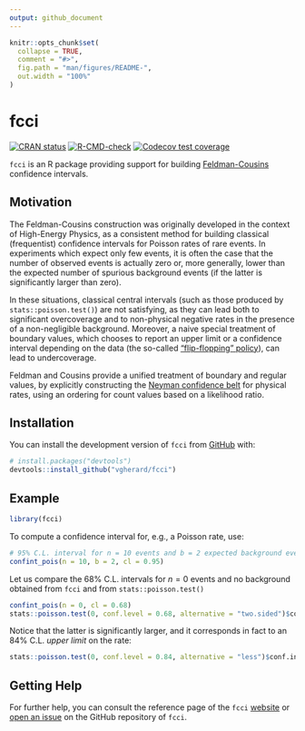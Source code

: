 ```yaml
---
output: github_document
---
```


<!-- README.md is generated from README.Rmd. Please edit that file -->

```r
knitr::opts_chunk$set(
  collapse = TRUE,
  comment = "#>",
  fig.path = "man/figures/README-",
  out.width = "100%"
)
```

# fcci

<!-- badges: start -->
[![CRAN status](https://www.r-pkg.org/badges/version/fcci)](https://CRAN.R-project.org/package=fcci)
[![R-CMD-check](https://github.com/vgherard/fcci/workflows/R-CMD-check/badge.svg)](https://github.com/vgherard/fcci/actions)
[![Codecov test coverage](https://codecov.io/gh/vgherard/fcci/branch/master/graph/badge.svg)](https://codecov.io/gh/vgherard/fcci?branch=master)
<!-- badges: end -->

`fcci` is an R package providing support for building [Feldman-Cousins](https://doi.org/10.1103/PhysRevD.57.3873) confidence 
intervals.

## Motivation

The Feldman-Cousins construction was originally developed in the context of 
High-Energy Physics, as a consistent method for building classical (frequentist) confidence intervals for Poisson rates of rare events. In experiments which expect only few events, it is often the case that the number of observed events is actually zero or, more generally, lower than the expected number of spurious background events (if the latter is significantly larger than zero). 

In these situations, classical central intervals (such as those produced by `stats::poisson.test()`) are not satisfying, as they can lead both to significant overcoverage and to non-physical negative rates in the presence of a non-negligible background. Moreover, a naive special treatment of boundary values, which chooses to report an upper limit or a confidence interval depending on the data (the so-called ["flip-flopping" policy](https://doi.org/10.1103/PhysRevD.57.3873)), can lead to undercoverage.

Feldman and Cousins provide a unified treatment of boundary and regular values, by explicitly constructing the [Neyman confidence belt](https://en.wikipedia.org/wiki/Neyman_construction) for physical rates, using an ordering for count values based on a likelihood ratio.

## Installation

You can install the development version of `fcci` from 
[GitHub](https://github.com/vgherard/fcci) with:

``` r
# install.packages("devtools")
devtools::install_github("vgherard/fcci")
```
## Example

```r
library(fcci)
```

To compute a confidence interval for, e.g., a Poisson rate, use:

```r
# 95% C.L. interval for n = 10 events and b = 2 expected background events
confint_pois(n = 10, b = 2, cl = 0.95)
```

Let us compare the 68% C.L. intervals for $n=0$ events and no background 
obtained from `fcci` and from `stats::poisson.test()` 

```r
confint_pois(n = 0, cl = 0.68)
stats::poisson.test(0, conf.level = 0.68, alternative = "two.sided")$conf.int
```

Notice that the latter is significantly larger, and it corresponds in fact to
an 84% C.L. *upper limit* on the rate:

```r
stats::poisson.test(0, conf.level = 0.84, alternative = "less")$conf.int
```

## Getting Help

For further help, you can consult the reference page of the `fcci` [website](https://vgherard.github.io/fcci/) or [open an issue](https://github.com/vgherard/fcci/issues) on the GitHub repository of `fcci`.
